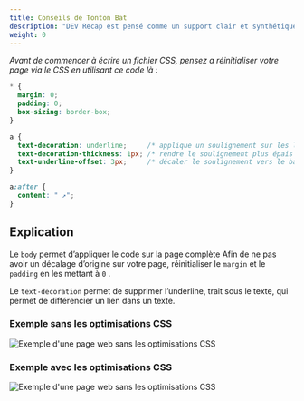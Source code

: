 ```yaml
---
title: Conseils de Tonton Bat
description: "DEV Recap est pensé comme un support clair et synthétique : un outil pratique pour réviser, enseigner ou s’inspirer."
weight: 0
---
```


_Avant de commencer à écrire un fichier CSS, pensez a réinitialiser votre page via le CSS en utilisant ce code là :_

```css
* {
  margin: 0;
  padding: 0;
  box-sizing: border-box;
}

a {
  text-decoration: underline;     /* applique un soulignement sur les liens */
  text-decoration-thickness: 1px; /* rendre le soulignement plus épais */
  text-underline-offset: 3px;     /* décaler le soulignement vers le bas */
}

a:after {
  content: " ↗";
}
```

## Explication

Le `body` permet d’appliquer le code sur la page complète
Afin de ne pas avoir un décalage d’origine sur votre page, réinitialiser le `margin` et le `padding` en les mettant à `0` .

Le `text-decoration` permet de supprimer l’underline, trait sous le texte, qui permet de différencier un lien dans un texte.

### Exemple sans les optimisations CSS

![Exemple d'une page web sans les optimisations CSS](/assets/webp/css/without-code.webp)

### Exemple avec les optimisations CSS

![Exemple d'une page web sans les optimisations CSS](/assets/webp/css/with-code.webp)

